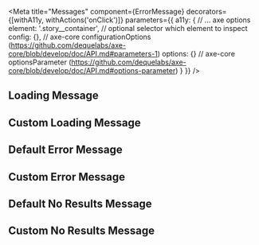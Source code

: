 

<Meta
    title="Messages"
    component={ErrorMessage}
    decorators={[withA11y, withActions('onClick')]}
    parameters={{
        a11y: {
            // ... axe options
            element: '.story__container', // optional selector which element to inspect
            config: {}, // axe-core configurationOptions (https://github.com/dequelabs/axe-core/blob/develop/doc/API.md#parameters-1)
            options: {} // axe-core optionsParameter (https://github.com/dequelabs/axe-core/blob/develop/doc/API.md#options-parameter)
        }
    }}
/>

## Loading Message
<Preview>
    <Story name='Loading Message'>
        <LoadingMessage />
    </Story>
</Preview>

## Custom Loading Message
<Preview>
    <Story name='Custom Loading Message'>
        <LoadingMessage title="Your title" description="Custom description here." />
    </Story>
</Preview>

## Default Error Message
<Preview>
    <Story name='Error Message'>
        <ErrorMessage />
    </Story>
</Preview>

## Custom Error Message
<Preview>
    <Story name='Custom Error Message'>
        <ErrorMessage title="Your title" description="Custom error message here." />
    </Story>
</Preview>

## Default No Results Message
<Preview>
    <Story name='No Results Message'>
        <NoResultsMessage />
    </Story>
</Preview>

## Custom No Results Message
<Preview>
    <Story name='Custom No Results Message'>
        <NoResultsMessage title="Your title" description="Custom description here." />
    </Story>
</Preview>


<Props of={ErrorMessage} />

